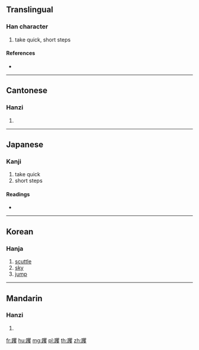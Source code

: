 {{character info/new}}
==Translingual==

===Han character===
{{Han char|rn=157|rad=足|as=20|sn=27|four=66147|canj=RMBUE}}

# take quick, short steps

====References====
* {{Han ref|kx=1236.420|dkj=38025|dj=1709.270|hdz=63752.060|uh=8EA9|ud=36521|bh=F9AB|bd=63915}}

----

==Cantonese==

===Hanzi===
{{yue-hanzi|jyut=|y=fok3}}

# {{defn|lang=yue|sort=足20}}

----

==Japanese==

===Kanji===
{{ja-kanji|grade=|rs=足20}}

# take quick
# short steps

====Readings====
* {{ja-readings|on=[[きゃく]] (kyaku), [[かく]] (kaku), [[けき]] (keki)|kun=[[すすまない]] (susumanai)|nanori=}}

----

==Korean==

===Hanja===
{{ko-hanja|hangeul=곽|eumhun=|rv=gwak|mr=kwak|y=kwak}}

# [[scuttle]]
# [[sky]]
# [[jump]]

----

==Mandarin==

===Hanzi===
{{cmn-hanzi|pin=[[jué]] ([[jue2]])|wg=chüeh<sup>2</sup>}}

# {{defn|lang=cmn|sort=足20}}

[[fr:躩]]
[[hu:躩]]
[[mg:躩]]
[[pl:躩]]
[[th:躩]]
[[zh:躩]]